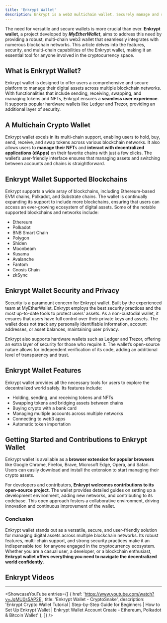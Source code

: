 ```yaml
---
title: 'Enkrypt Wallet'
description: Enkrypt is a web3 multichain wallet. Securely manage and swap tokens and NFTs across multiple blockchains with ease.
---
```





The need for versatile and secure wallets is more crucial than ever. **Enkrypt wallet**, a project developed by ***MyEtherWallet***, aims to address this need by providing a robust, multi-chain web3 wallet that seamlessly integrates with numerous blockchain networks. This article delves into the features, security, and multi-chain capabilities of the Enkrypt wallet, making it an essential tool for anyone involved in the cryptocurrency space.

What is Enkrypt Wallet?
-----------------------

Enkrypt wallet is designed to offer users a comprehensive and secure platform to manage their digital assets across multiple blockchain networks. With functionalities that include sending, receiving, swapping, and managing tokens and NFTs, Enkrypt ensures a **seamless user experience**. It supports popular hardware wallets like Ledger and Trezor, providing an additional layer of security.

A Multichain Crypto Wallet
--------------------------

Enkrypt wallet excels in its multi-chain support, enabling users to hold, buy, send, receive, and swap tokens across various blockchain networks. It also allows users to **manage their NFT**s and **interact with decentralized applications (dApps)** on their favorite chains with just a few clicks. The wallet’s user-friendly interface ensures that managing assets and switching between accounts and chains is straightforward.

Enkrypt Wallet Supported Blockchains
------------------------------------

Enkrypt supports a wide array of blockchains, including Ethereum-based EVM chains, Polkadot, and Substrate chains. The wallet is continually expanding its support to include more blockchains, ensuring that users can access an ever-growing ecosystem of digital assets. Some of the notable supported blockchains and networks include:

- Ethereum
- Polkadot
- BNB Smart Chain
- Polygon
- Shiden
- Moonbeam
- Kusama
- Avalanche
- Fantom
- Gnosis Chain
- zkSync

Enkrypt Wallet Security and Privacy
-----------------------------------

Security is a paramount concern for Enkrypt wallet. Built by the experienced team at MyEtherWallet, Enkrypt employs the best security practices and the most up-to-date tools to protect users’ assets. As a non-custodial wallet, it ensures that users have full control over their private keys and assets. The wallet does not track any personally identifiable information, account addresses, or asset balances, maintaining user privacy.

Enkrypt also supports hardware wallets such as Ledger and Trezor, offering an extra layer of security for those who require it. The wallet’s open-source nature allows for independent verification of its code, adding an additional level of transparency and trust.

Enkrypt Wallet Features
-----------------------

Enkrypt wallet provides all the necessary tools for users to explore the decentralized world safely. Its features include:

- Holding, sending, and receiving tokens and NFTs
- Swapping tokens and bridging assets between chains
- Buying crypto with a bank card
- Managing multiple accounts across multiple networks
- Connecting to web3 apps
- Automatic token importation

Getting Started and Contributions to Enkrypt Wallet
---------------------------------------------------

Enkrypt wallet is available as a **browser extension for popular browsers** like Google Chrome, Firefox, Brave, Microsoft Edge, Opera, and Safari. Users can easily download and install the extension to start managing their crypto assets.

For developers and contributors, **Enkrypt welcomes contributions to its open-source project**. The wallet provides detailed guides on setting up a development environment, adding new networks, and contributing to its codebase. This open approach fosters a collaborative environment, driving innovation and continuous improvement of the wallet.

### Conclusion

Enkrypt wallet stands out as a versatile, secure, and user-friendly solution for managing digital assets across multiple blockchain networks. Its robust features, multi-chain support, and strong security practices make it an indispensable tool for anyone engaged in the cryptocurrency ecosystem. Whether you are a casual user, a developer, or a blockchain enthusiast, **Enkrypt wallet offers everything you need to navigate the decentralized world confidently**.

## Enkrypt  Videos
------------
<ShowcaseYouTube
  entries={[
    {
      href: 'https://www.youtube.com/watch?v=JgMU0s5AP2E',
      title: 'Enkrypt Wallet - CryptoSnake',
      description: 'Enkrypt Crypto Wallet Tutorial | Step-by-Step Guide for Beginners | How to Set Up Enkrypt Wallet | Enkrypt Wallet Account Create - Ethereum, Polkadot & Bitcoin Wallet'
    },
  ]} />